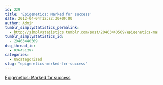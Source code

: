 ```yaml
---
id: 229
title: 'Epigenetics: Marked for success'
date: 2012-04-04T12:22:30+00:00
author: Admin
tumblr_simplystatistics_permalink:
  - http://simplystatistics.tumblr.com/post/20463440569/epigenetics-marked-for-success
tumblr_simplystatistics_id:
  - 20463440569
dsq_thread_id:
  - 936451287
categories:
  - Uncategorized
slug: "epigenetics-marked-for-success"
---
```

[Epigenetics: Marked for success](http://www.nature.com/nature/journal/v483/n7391/full/nj7391-637a.html)
